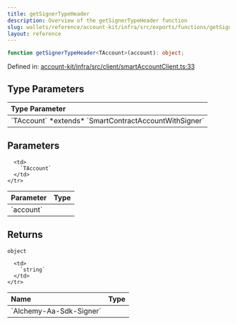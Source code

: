 ```yaml
---
title: getSignerTypeHeader
description: Overview of the getSignerTypeHeader function
slug: wallets/reference/account-kit/infra/src/exports/functions/getSignerTypeHeader
layout: reference
---
```


```ts
function getSignerTypeHeader<TAccount>(account): object;
```

Defined in: [account-kit/infra/src/client/smartAccountClient.ts:33](https://github.com/alchemyplatform/aa-sdk/blob/4987bdd63823427c48ec21401b71fa3cfc2d0675/account-kit/infra/src/client/smartAccountClient.ts#L33)

## Type Parameters

<table>
  <thead>
    <tr>
      <th align="left">Type Parameter</th>
    </tr>
  </thead>

  <tbody>
    <tr>
      <td>
        `TAccount` *extends* `SmartContractAccountWithSigner`
      </td>
    </tr>
  </tbody>
</table>

## Parameters

<table>
  <thead>
    <tr>
      <th align="left">Parameter</th>
      <th align="left">Type</th>
    </tr>
  </thead>

  <tbody>
    <tr>
      <td>
        `account`
      </td>

      <td>
        `TAccount`
      </td>
    </tr>

  </tbody>
</table>

## Returns

`object`

<table>
  <thead>
    <tr>
      <th align="left">Name</th>
      <th align="left">Type</th>
    </tr>
  </thead>

  <tbody>
    <tr>
      <td>
        `Alchemy-Aa-Sdk-Signer`
      </td>

      <td>
        `string`
      </td>
    </tr>

  </tbody>
</table>
